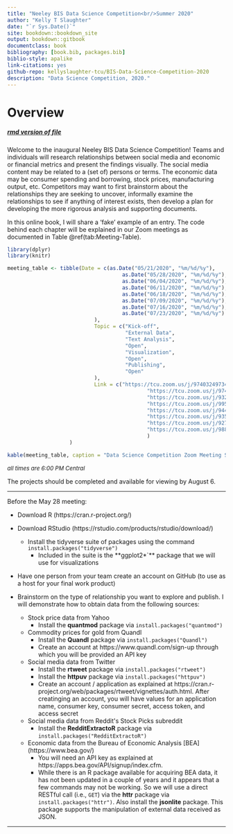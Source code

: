 ```yaml
--- 
title: "Neeley BIS Data Science Competition<br/>Summer 2020"
author: "Kelly T Slaughter"
date: "`r Sys.Date()`"
site: bookdown::bookdown_site
output: bookdown::gitbook
documentclass: book
bibliography: [book.bib, packages.bib]
biblio-style: apalike
link-citations: yes
github-repo: kellyslaughter-tcu/BIS-Data-Science-Competition-2020
description: "Data Science Competition, 2020."
---
```


# Overview {#intro}

<h5>[rmd version of file](index.Rmd)</h5> 

Welcome to the inaugural Neeley BIS Data Science Competition! Teams and individuals will research relationships between social media and economic or financial metrics and present the findings visually. The social media content may be related to a (set of) persons or terms. The economic data may be consumer spending and borrowing, stock prices, manufacturing output, etc. Competitors may want to first brainstorm about the relationships they are seeking to uncover, informally examine the relationships to see if anything of interest exists, then develop a plan for developing the more rigorous analysis and supporting documents.

In this online book, I will share a 'fake' example of an entry. The code behind each chapter will be explained in our Zoom meetings as documented in Table \@ref(tab:Meeting-Table). 

```r

library(dplyr)
library(knitr)

meeting_table <- tibble(Date = c(as.Date("05/21/2020", "%m/%d/%y"),
                                     as.Date("05/28/2020", "%m/%d/%y"),
                                     as.Date("06/04/2020", "%m/%d/%y"),
                                     as.Date("06/11/2020", "%m/%d/%y"),
                                     as.Date("06/18/2020", "%m/%d/%y"),
                                     as.Date("07/09/2020", "%m/%d/%y"),
                                     as.Date("07/16/2020", "%m/%d/%y"),
                                     as.Date("07/23/2020", "%m/%d/%y")
                            ),
                            Topic = c("Kick-off",
                                      "External Data",
                                      "Text Analysis",
                                      "Open",
                                      "Visualization",
                                      "Open",
                                      "Publishing",
                                      "Open"
                            ), 
                            Link = c("https://tcu.zoom.us/j/97403249734",
                                             "https://tcu.zoom.us/j/97427925678",
                                             "https://tcu.zoom.us/j/93233516653",
                                             "https://tcu.zoom.us/j/99538834884",
                                             "https://tcu.zoom.us/j/94416905185",
                                             "https://tcu.zoom.us/j/93574469036",
                                             "https://tcu.zoom.us/j/92745655708",
                                             "https://tcu.zoom.us/j/98806302340"
                                             )
                    )

kable(meeting_table, caption = "Data Science Competition Zoom Meeting Schedule", booktabs = TRUE) # LaTeX package's publication specs

```

<font size="2">_all times are 6:00 PM Central_</font>

The projects should be completed and available for viewing by August 6.

<hr>
Before the May 28 meeting:

* Download R (https://cran.r-project.org/)
* Download RStudio (https://rstudio.com/products/rstudio/download/)
    + Install the tidyverse suite of packages using the command `install.packages("tidyverse")`
        - Included in the suite is the **ggplot2*`** package that we will use for visualizations
* Have one person from your team create an account on GitHub (to use as a host for your final work product)
* Brainstorm on the type of relationship you want to explore and publish. I will demonstrate how to obtain data from the following sources:

    + Stock price data from Yahoo 
        - Install the **quantmod** package via `install.packages("quantmod")` 
    + Commodity prices for gold from Quandl
        - Install the **Quandl** package via `install.packages("Quandl")`
        - Create an account at https://www.quandl.com/sign-up through which you will be provided an API key
    + Social media data from Twitter
        - Install the **rtweet** package via `install.packages("rtweet")` 
        - Install the **httpuv** package via `install.packages("httpuv")` 
        - Create an account / application as explained at https://cran.r-project.org/web/packages/rtweet/vignettes/auth.html. After creatinging an account, you will have values for an application name, consumer key, consumer secret, access token, and access secret 
    + Social media data from Reddit\'s Stock Picks subreddit
        - Install the **RedditExtractoR** package via `install.packages("RedditExtractoR")` 
    + Economic data from the Bureau of Economic Analysis [BEA] (https://www.bea.gov/)
        - You will need an API key as explained at https://apps.bea.gov/API/signup/index.cfm.
        - While there is an R package available for acquiring BEA data, it has not been updated in a couple of years and it appears that a few commands may not be working. So we will use a direct RESTful call (i.e., `GET`) via the **httr** package via `install.packages("httr")`. Also install the **jsonlite** package. This package supports the manipulation of external data received as JSON.

<hr>
